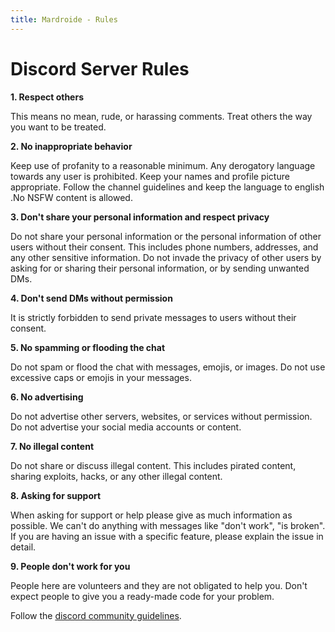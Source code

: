 ```yaml
---
title: Mardroide - Rules
---
```


# Discord Server Rules

**1. Respect others**

This means no mean, rude, or harassing comments. Treat others the way you want to be treated.

**2. No inappropriate behavior**

Keep use of profanity to a reasonable minimum. Any derogatory language towards any user is prohibited. Keep your names and profile picture appropriate. Follow the channel guidelines and keep the language to english .No NSFW content is allowed.

**3. Don't share your personal information and respect privacy**

Do not share your personal information or the personal information of other users without their consent. This includes phone numbers, addresses, and any other sensitive information. Do not invade the privacy of other users by asking for or sharing their personal information, or by sending unwanted DMs.

**4. Don't send DMs without permission**

It is strictly forbidden to send private messages to users without their consent.

**5. No spamming or flooding the chat**

Do not spam or flood the chat with messages, emojis, or images. Do not use excessive caps or emojis in your messages.

**6. No advertising**

Do not advertise other servers, websites, or services without permission. Do not advertise your social media accounts or content.

**7. No illegal content**

Do not share or discuss illegal content. This includes pirated content, sharing exploits, hacks, or any other illegal content.

**8. Asking for support**

When asking for support or help please give as much information as possible. We can't do anything with messages like "don't work", "is broken". If you are having an issue with a specific feature, please explain the issue in detail.

**9. People don't work for you**

People here are volunteers and they are not obligated to help you. Don't expect people to give you a ready-made code for your problem.

Follow the [discord community guidelines](https://discord.com/guidelines).